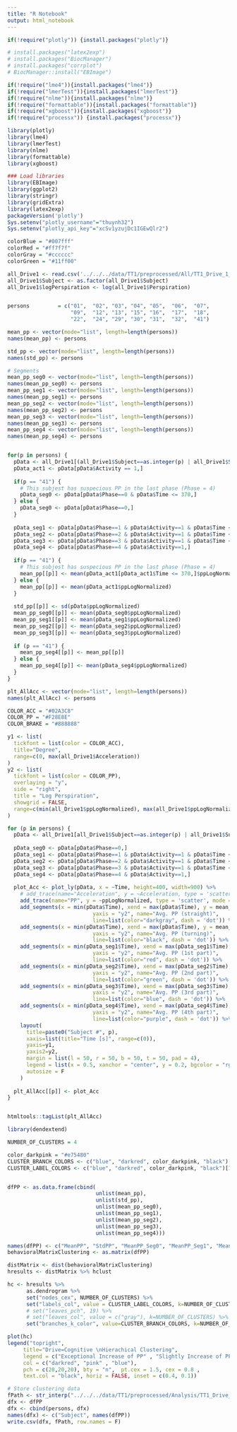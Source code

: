 ```yaml
---
title: "R Notebook"
output: html_notebook
---
```


```r
if(!require("plotly")) {install.packages("plotly")}

# install.packages("latex2exp")
# install.packages("BiocManager") 
# install.packages("corrplot")
# BiocManager::install("EBImage")

if(!require("lme4")){install.packages("lme4")}
if(!require("lmerTest")){install.packages("lmerTest")}
if(!require("nlme")){install.packages("nlme")}
if(!require("formattable")){install.packages("formattable")}
if(!require("xgboost")){install.packages("xgboost")}
if(!require("processx")) {install.packages("processx")}

library(plotly)
library(lme4)
library(lmerTest)
library(nlme)
library(formattable)
library(xgboost)

### Load libraries
library(EBImage)
library(ggplot2)
library(stringr)
library(gridExtra)
library(latex2exp)
packageVersion('plotly')
Sys.setenv("plotly_username"="thuynh32")
Sys.setenv("plotly_api_key"="xcSv1yzujDc1IGEwQlr2")

```

```r
colorBlue = "#007fff"
colorRed = "#ff7f7f"
colorGray = "#cccccc"
colorGreen = "#11ff00"

all_Drive1 <- read.csv('../../../data/TT1/preprocessed/All/TT1_Drive_1_30m_30m.csv')
all_Drive1$Subject <- as.factor(all_Drive1$Subject)
all_Drive1$logPerspiration <- log(all_Drive1$Perspiration)


persons         = c("01",  "02", "03", "04", "05",  "06",  "07", 
                    "09",  "12", "13", "15", "16",  "17",  "18", 
                    "22",  "24", "29", "30", "31",  "32",  "41")
```


```r
mean_pp <- vector(mode="list", length=length(persons)) 
names(mean_pp) <- persons

std_pp <- vector(mode="list", length=length(persons)) 
names(std_pp) <- persons

# Segments
mean_pp_seg0 <- vector(mode="list", length=length(persons)) 
names(mean_pp_seg0) <- persons
mean_pp_seg1 <- vector(mode="list", length=length(persons)) 
names(mean_pp_seg1) <- persons
mean_pp_seg2 <- vector(mode="list", length=length(persons)) 
names(mean_pp_seg2) <- persons
mean_pp_seg3 <- vector(mode="list", length=length(persons)) 
names(mean_pp_seg3) <- persons
mean_pp_seg4 <- vector(mode="list", length=length(persons)) 
names(mean_pp_seg4) <- persons


for(p in persons) {
  pData <- all_Drive1[(all_Drive1$Subject==as.integer(p) | all_Drive1$Subject==p),]
  pData_act1 <- pData[pData$Activity == 1,]
  
  if(p == "41") {
    # This subjest has suspecious PP in the last phase (Phase = 4)
    pData_seg0 <- pData[pData$Phase==0 & pData$Time <= 370,]
  } else {
    pData_seg0 <- pData[pData$Phase==0,]
  }
  
  pData_seg1 <- pData[pData$Phase==1 & pData$Activity==1 & pData$Time < 110,]
  pData_seg2 <- pData[pData$Phase==2 & pData$Activity==1 & pData$Time < 250,]
  pData_seg3 <- pData[pData$Phase==3 & pData$Activity==1 & pData$Time < 350,]
  pData_seg4 <- pData[pData$Phase==4 & pData$Activity==1,]
  
  if(p == "41") {
    # This subjest has suspecious PP in the last phase (Phase = 4)
    mean_pp[[p]] <- mean(pData_act1[pData_act1$Time <= 370,]$ppLogNormalized)
  } else {
    mean_pp[[p]] <- mean(pData_act1$ppLogNormalized)
  }
  
  std_pp[[p]] <- sd(pData$ppLogNormalized)
  mean_pp_seg0[[p]] <- mean(pData_seg0$ppLogNormalized)
  mean_pp_seg1[[p]] <- mean(pData_seg1$ppLogNormalized)
  mean_pp_seg2[[p]] <- mean(pData_seg2$ppLogNormalized)
  mean_pp_seg3[[p]] <- mean(pData_seg3$ppLogNormalized)
  
  if (p == "41") {
    mean_pp_seg4[[p]] <- mean_pp[[p]]
  } else {
    mean_pp_seg4[[p]] <- mean(pData_seg4$ppLogNormalized)
  }
}

```

```r
plt_AllAcc <- vector(mode="list", length=length(persons)) 
names(plt_AllAcc) <- persons

COLOR_ACC = "#02A3C8"
COLOR_PP = "#F28E8E"
COLOR_BRAKE = "#888888"

y1 <- list(
  tickfont = list(color = COLOR_ACC),
  title="Degree",
  range=c(0, max(all_Drive1$Acceleration))
)
y2 <- list(
  tickfont = list(color = COLOR_PP),
  overlaying = "y",
  side = "right",
  title = "Log Perspiration",
  showgrid = FALSE,
  range=c(min(all_Drive1$ppLogNormalized), max(all_Drive1$ppLogNormalized))
)

for (p in persons) {
  pData <- all_Drive1[all_Drive1$Subject==as.integer(p) | all_Drive1$Subject==p,]
  
  pData_seg0 <- pData[pData$Phase==0,]
  pData_seg1 <- pData[pData$Phase==1 & pData$Activity==1 & pData$Time < 110,]
  pData_seg2 <- pData[pData$Phase==2 & pData$Activity==1 & pData$Time < 250,]
  pData_seg3 <- pData[pData$Phase==3 & pData$Activity==1 & pData$Time < 350,]
  pData_seg4 <- pData[pData$Phase==4 & pData$Activity==1,]
  
  plot_Acc <- plot_ly(pData, x = ~Time, height=400, width=900) %>%
    # add_trace(name="Acceleration", y = ~Acceleration, type = 'scatter', mode = 'lines', line=list(width=1.5, color=COLOR_ACC)) %>% 
    add_trace(name="PP", y = ~ppLogNormalized, type = 'scatter', mode = 'lines', connectgaps=F, line=list(width=1.5, color=COLOR_PP), yaxis = "y2") %>%
    add_segments(x = min(pData$Time), xend = max(pData$Time), y = mean_pp[[p]], yend = mean_pp[[p]],
                           yaxis = "y2", name="Avg. PP (straight)",
                           line=list(color="darkgray", dash = 'dot')) %>%
    add_segments(x = min(pData$Time), xend = max(pData$Time), y = mean_pp_seg0[[p]], yend = mean_pp_seg0[[p]], 
                           yaxis = "y2", name="Avg. PP (turning)",
                           line=list(color="black", dash = 'dot')) %>%
    add_segments(x = min(pData_seg1$Time), xend = max(pData_seg1$Time), y = mean_pp_seg1[[p]], yend = mean_pp_seg1[[p]], 
                           yaxis = "y2", name="Avg. PP (1st part)",
                           line=list(color="red", dash = 'dot')) %>%
    add_segments(x = min(pData_seg2$Time), xend = max(pData_seg2$Time), y = mean_pp_seg2[[p]], yend = mean_pp_seg2[[p]], 
                           yaxis = "y2", name="Avg. PP (2nd part)",
                           line=list(color="green", dash = 'dot')) %>%
    add_segments(x = min(pData_seg3$Time), xend = max(pData_seg3$Time), y = mean_pp_seg3[[p]], yend = mean_pp_seg3[[p]], 
                           yaxis = "y2", name="Avg. PP (3rd part)",
                           line=list(color="blue", dash = 'dot')) %>%
    add_segments(x = min(pData_seg4$Time), xend = max(pData_seg4$Time), y = mean_pp_seg4[[p]], yend = mean_pp_seg4[[p]], 
                           yaxis = "y2", name="Avg. PP (4th part)",
                           line=list(color="purple", dash = 'dot')) %>%
    layout(
      title=paste0("Subject #", p), 
      xaxis=list(title="Time [s]", range=c(0)), 
      yaxis=y1, 
      yaxis2=y2, 
      margin = list(l = 50, r = 50, b = 50, t = 50, pad = 4),
      legend = list(x = 0.5, xanchor = "center", y = 0.2, bgcolor = "rgba(0,0,0,0)", title="Metric", orientation = "h"),
      autosize = F
    )
  
  plt_AllAcc[[p]] <- plot_Acc
}


htmltools::tagList(plt_AllAcc)
```


```r
library(dendextend)

NUMBER_OF_CLUSTERS = 4

color_darkpink = "#e75480"
CLUSTER_BRANCH_COLORS <- c("blue", "darkred", color_darkpink, "black")[1:NUMBER_OF_CLUSTERS]
CLUSTER_LABEL_COLORS <- c("blue", "darkred", color_darkpink, "black")[1:NUMBER_OF_CLUSTERS]


dfPP <- as.data.frame(cbind(
                            unlist(mean_pp), 
                            unlist(std_pp), 
                            unlist(mean_pp_seg0), 
                            unlist(mean_pp_seg1), 
                            unlist(mean_pp_seg2), 
                            unlist(mean_pp_seg3), 
                            unlist(mean_pp_seg4)))

names(dfPP) <- c("MeanPP", "StdPP", "MeanPP_Seg0", "MeanPP_Seg1", "MeanPP_Seg2", "MeanPP_Seg3", "MeanPP_Seg4")
behavioralMatrixClustering <- as.matrix(dfPP)

distMatrix <- dist(behavioralMatrixClustering)
hresults <- distMatrix %>% hclust

hc <- hresults %>% 
      as.dendrogram %>%
      set("nodes_cex", NUMBER_OF_CLUSTERS) %>%
      set("labels_col", value = CLUSTER_LABEL_COLORS, k=NUMBER_OF_CLUSTERS) %>%
      # set("leaves_pch", 19) %>%
      # set("leaves_col", value = c("gray"), k=NUMBER_OF_CLUSTERS) %>%    
      set("branches_k_color", value=CLUSTER_BRANCH_COLORS, k=NUMBER_OF_CLUSTERS)

plot(hc)
legend("topright", 
     title="Drive=Cognitive \nHierachical Clustering",
     legend = c("Exceptional Increase of PP" , "Slightly Increase of PP" , "No-change or Decrease of PP"), 
     col = c("darkred", "pink" , "blue"),
     pch = c(20,20,20), bty = "n",  pt.cex = 1.5, cex = 0.8 , 
     text.col = "black", horiz = FALSE, inset = c(0.4, 0.1))
```



```r
# Store clustering data
fPath <- str_interp("../../../data/TT1/preprocessed/Analysis/TT1_Drive_1_PP.csv")
dfx <- dfPP
dfx <- cbind(persons, dfx)
names(dfx) <- c("Subject", names(dfPP))
write.csv(dfx, fPath, row.names = F)
```



